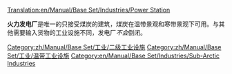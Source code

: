 [[Translation:en/Manual/Base Set/Industries/Power Station]]

{{zh/Manual/Base Set/Industries/工业设施|image=en/Manual/Base Set/Industries/Powerstation.png
|name=火力发电厂
|climates=[[zh/Manual/气候#wen-dai-qi-hou|温带气候]], [[zh/Manual/气候#ya-han-dai-qi-hou|亚寒带气候]]
|accepts=[[zh/Manual/Base Set/货物/煤炭]]
|produces=无
|notes=不会出现在[[zh/Manual/气候#ya-re-dai-qi-hou|沙漠]]景观风格或[[zh/Manual/气候#wan-ju-da-lu|玩具]]景观风格
}}

'''火力发电厂'''是唯一的只接受煤炭的建筑，煤炭在温带景观和寒带景观下可用。与其他需要输入货物的工业设施不同，发电厂''不会''倒闭。

{{zh/Manual/Base Set/Industries/Navbox Industries}}

[[Category:zh/Manual/Base Set/工业/二级工业设施]]
[[Category:zh/Manual/Base Set/工业/温带工业设施]]
[[Category:en/Manual/Base Set/Industries/Sub-Arctic Industries]]